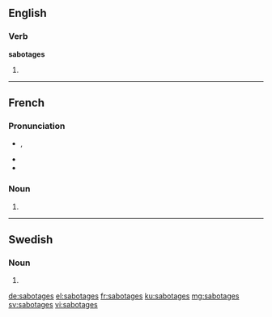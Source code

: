 ==English==

===Verb===
'''sabotages'''

# {{third-person singular of|sabotage}}

----

==French==

===Pronunciation===
* {{IPA|/sa.bɔ.taʒ/|lang=fr}}, {{X-SAMPA|/sa.bO.taZ/|lang=fr}}
* {{homophones|sabotage|lang=fr}}
* {{hyphenation|sa|bo|tages|lang=fr}}

===Noun===
{{head|fr|plural}} {{m-p}}

# {{plural of|sabotage|lang=fr}}

----

==Swedish==

===Noun===
{{head|sv|noun form}}

# {{sv-noun-form-indef-gen|sabotage}}

[[de:sabotages]]
[[el:sabotages]]
[[fr:sabotages]]
[[ku:sabotages]]
[[mg:sabotages]]
[[sv:sabotages]]
[[vi:sabotages]]